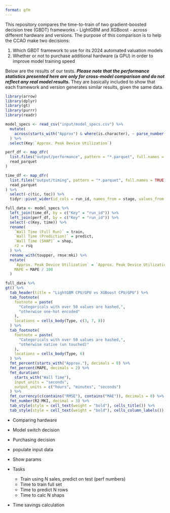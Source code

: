 ```yaml
---
format: gfm
---
```


This repository compares the time-to-train of two gradient-boosted decision tree (GBDT) frameworks - LightGBM and XGBoost - across different hardware and versions. The purpose of this comparison is to help the CCAO make two decisions:

1. Which GBDT framework to use for its 2024 automated valuation models
2. Whether or not to purchase additional hardware (a GPU) in order to improve model training speed

Below are the results of our tests. ***Please note that the performance statistics presented here are only for cross-model comparison and do not reflect any real model results.*** They are basically included to show that each framework and version generates similar results, given the same data.

```r
library(arrow)
library(dplyr)
library(gt)
library(purrr)
library(readr)

model_specs <- read_csv("input/model_specs.csv") %>%
  mutate(
    across(starts_with("Approx") & where(is.character), ~ parse_number(.x))
  ) %>%
  select(Key:`Approx. Peak Device Utilization`)

perf_df <- map_dfr(
  list.files("output/performance", pattern = "*.parquet", full.names = TRUE),
  read_parquet
)

time_df <- map_dfr(
  list.files("output/timing", pattern = "*.parquet", full.names = TRUE),
  read_parquet
) %>%
  select(-c(tic, toc)) %>%
  tidyr::pivot_wider(id_cols = run_id, names_from = stage, values_from = time)

full_data <- model_specs %>%
  left_join(time_df, by = c("Key" = "run_id")) %>%
  left_join(perf_df, by = c("Key" = "run_id")) %>%
  select(-c(Key, time)) %>%
  rename(
    `Wall Time (Full Run)` = train,
    `Wall Time (Prediction)` = predict,
    `Wall Time (SHAP)` = shap,
    r2 = rsq
  ) %>%
  rename_with(toupper, rmse:mki) %>%
  mutate(
    `Approx. Peak Device Utilization` = `Approx. Peak Device Utilization` / 100,
    MAPE = MAPE / 100
  )
```

```r
full_data %>%
gt() %>%
  tab_header(title = "LightGBM CPU/GPU vs XGBoost CPU/GPU") %>%
  tab_footnote(
    footnote = paste(
      "Categoricals with over 50 values are hashed,",
      "otherwise one-hot encoded"
    ),
    locations = cells_body(Type, c(3, 7, 8))
  ) %>%
  tab_footnote(
    footnote = paste(
      "Categoricals with over 50 values are hashed,",
      "otherwise native (un touched)"
    ),
    locations = cells_body(Type, 6)
  ) %>%
  fmt_percent(starts_with("Approx."), decimals = 0) %>%
  fmt_percent(MAPE, decimals = 2) %>%
  fmt_duration(
    starts_with("Wall Time"),
    input_units = "seconds",
    output_units = c("hours", "minutes", "seconds")
  ) %>%
  fmt_currency(c(contains("RMSE"), contains("MAE")), decimals = 0) %>%
  fmt_number(R2:MKI, decimal = 3) %>%
  tab_style(style = cell_text(weight = "bold"), cells_title()) %>%
  tab_style(style = cell_text(weight = "bold"), cells_column_labels())
```


- Comparing hardware
- Model switch decision
- Purchasing decision

- populate input data

- Show params
- Tasks
  - Train using N sales, predict on test (perf numbers)
  - Time to train full set
  - Time to predict N rows
  - Time to calc N shaps
  
  
- Time savings calculation
